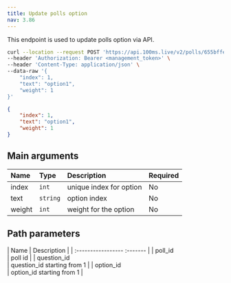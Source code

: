 ```yaml
---
title: Update polls option
nav: 3.86
---
```


This endpoint is used to update polls option via API.

<PostRequest title="https://api.100ms.live/v2/polls/<poll_id>/questions/<question_id>/options/<option_id>" />

<Request id="req-0">

```bash
curl --location --request POST 'https://api.100ms.live/v2/polls/655bffeecd34739a72637305/questions/1/options/1' \
--header 'Authorization: Bearer <management_token>' \
--header 'Content-Type: application/json' \
--data-raw '{
    "index": 1,
    "text": "option1",
    "weight": 1
}'
```

</Request>

<ResponseBox id="res-0" status="200 OK">

```json
{
    "index": 1,
    "text": "option1",
    "weight": 1
}
```

</ResponseBox>

## Main arguments

| Name    | Type     | Description                                                      | Required |
| :------ | :------- | :-------------------------------------------------------------- |  :------- |
| index | `int`    | unique index for option       | No       |
| text   | `string` | option index               | No       |
| weight  | `int` | weight for the option           | No       |

## Path parameters

| Name               | Description                                                                                   |
| :-----------------  :------- |
| poll_id <br/>         | poll id       |
| question_id <br/>        | question_id starting from 1    |
| option_id <br/>     | option_id starting from 1       |


